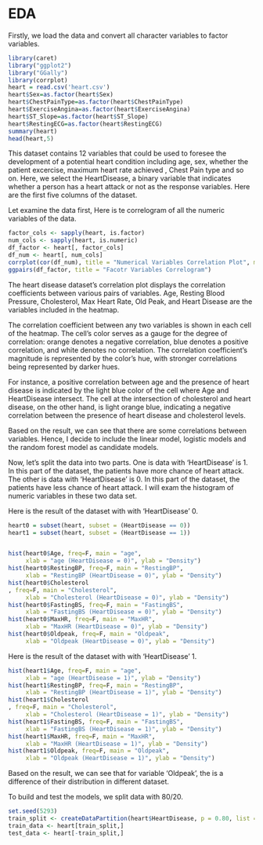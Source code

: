 # EDA
Firstly, we load the data and convert all character variables to factor variables. 
```r
library(caret)
library("ggplot2")                     
library("GGally")
library(corrplot)
heart = read.csv('heart.csv')
heart$Sex=as.factor(heart$Sex)
heart$ChestPainType=as.factor(heart$ChestPainType)
heart$ExerciseAngina=as.factor(heart$ExerciseAngina)
heart$ST_Slope=as.factor(heart$ST_Slope)
heart$RestingECG=as.factor(heart$RestingECG)
summary(heart)
head(heart,5)

```
This dataset contains 12 variables that could be used to foresee the development of a potential heart condition including age, sex, whether the patient excercise, maximum heart rate achieved , Chest Pain type and so on. 
Here, we select the HeartDisease, a binary variable that indicates whether a person has a heart attack or not as the response variables. Here are the first five columns of the dataset.

Let examine the data first, Here is te correlogram of all the numeric variables of the data. 
```r
factor_cols <- sapply(heart, is.factor)
num_cols <- sapply(heart, is.numeric)
df_factor <- heart[, factor_cols]
df_num <- heart[, num_cols]
corrplot(cor(df_num), title = "Numerical Variables Correlation Plot", mar=c(0,0,1,0))
ggpairs(df_factor, title = "Facotr Variables Correlogram")
```

The heart disease dataset's correlation plot displays the correlation coefficients between various pairs of variables. Age, Resting Blood Pressure, Cholesterol, Max Heart Rate, Old Peak, and Heart Disease are the variables included in the heatmap.

The correlation coefficient between any two variables is shown in each cell of the heatmap. The cell's color serves as a gauge for the degree of correlation: orange denotes a negative correlation, blue denotes a positive correlation, and white denotes no correlation. The correlation coefficient's magnitude is represented by the color's hue, with stronger correlations being represented by darker hues.

For instance, a positive correlation between age and the presence of heart disease is indicated by the light blue color of the cell where Age and HeartDisease intersect. The cell at the intersection of cholesterol and heart disease, on the other hand, is light orange blue, indicating a negative correlation between the presence of heart disease and cholesterol levels.

Based on the result, we can see that there are some correlations between variables. Hence, I decide to include the linear model, logistic models and the random forest model as candidate models. 

Now, let's split the data into two parts. One is data with 'HeartDisease' is 1. In this part of the dataset, the patients have more chance of heart attack. The other is data with 'HeartDisease' is 0. In this part of the dataset, the patients have less chance of heart attack. I will exam the histogram of numeric variables in these two data set. 

Here is the result of the dataset with with 'HeartDisease' 0. 

```r
heart0 = subset(heart, subset = (HeartDisease == 0))
heart1 = subset(heart, subset = (HeartDisease == 1))


hist(heart0$Age, freq=F, main = "age",
     xlab = "age (HeartDisease = 0)", ylab = "Density")
hist(heart0$RestingBP, freq=F, main = "RestingBP",
     xlab = "RestingBP (HeartDisease = 0)", ylab = "Density")
hist(heart0$Cholesterol
, freq=F, main = "Cholesterol",
     xlab = "Cholesterol (HeartDisease = 0)", ylab = "Density")
hist(heart0$FastingBS, freq=F, main = "FastingBS",
     xlab = "FastingBS (HeartDisease = 0)", ylab = "Density")
hist(heart0$MaxHR, freq=F, main = "MaxHR",
     xlab = "MaxHR (HeartDisease = 0)", ylab = "Density")
hist(heart0$Oldpeak, freq=F, main = "Oldpeak",
     xlab = "Oldpeak (HeartDisease = 0)", ylab = "Density")
```


Here is the result of the dataset with with 'HeartDisease' 1. 

```r
hist(heart1$Age, freq=F, main = "age",
     xlab = "age (HeartDisease = 1)", ylab = "Density")
hist(heart1$RestingBP, freq=F, main = "RestingBP",
     xlab = "RestingBP (HeartDisease = 1)", ylab = "Density")
hist(heart1$Cholesterol
, freq=F, main = "Cholesterol",
     xlab = "Cholesterol (HeartDisease = 1)", ylab = "Density")
hist(heart1$FastingBS, freq=F, main = "FastingBS",
     xlab = "FastingBS (HeartDisease = 1)", ylab = "Density")
hist(heart1$MaxHR, freq=F, main = "MaxHR",
     xlab = "MaxHR (HeartDisease = 1)", ylab = "Density")
hist(heart1$Oldpeak, freq=F, main = "Oldpeak",
     xlab = "Oldpeak (HeartDisease = 1)", ylab = "Density")
```

Based on the result, we can see that for variable 'Oldpeak', the is a difference of their distribution in different dataset. 

To build and test the models, we split data with 80/20. 

```r
set.seed(5293)
train_split <- createDataPartition(heart$HeartDisease, p = 0.80, list = FALSE)
train_data <- heart[train_split,]
test_data <- heart[-train_split,]
```